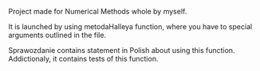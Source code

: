 Project made for Numerical Methods whole by myself.

It is launched by using metodaHalleya function, where you have to special arguments outlined in the file.

Sprawozdanie contains statement in Polish about using this function. Addictionaly, it contains tests of this function.